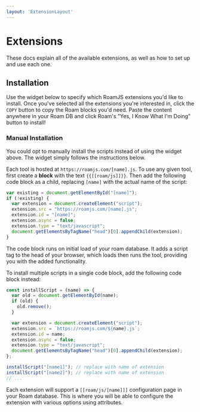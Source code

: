 ```yaml
---
layout: 'ExtensionLayout'
---
```



# Extensions

These docs explain all of the available extensions, as well as how to set up and use each one.

## Installation

Use the widget below to specify which RoamJS extensions you'd like to install. Once you've selected all the extensions you're interested in, click the `COPY` button to copy the Roam blocks you'd need. Paste the content anywhere in your Roam DB and click Roam's "Yes, I Know What I'm Doing" button to install!

<CopyCode />

### Manual Installation

You could opt to manually install the scripts instead of using the widget above. The widget simply follows the instructions below.

Each tool is hosted at `https://roamjs.com/[name].js`. To use any given tool, first create a **block** with the text `{{[[roam/js]]}}`. Then add the following code block as a child, replacing `[name]` with the actual name of the script:

```js
var existing = document.getElementById("[name]");
if (!existing) {
  var extension = document.createElement("script");
  extension.src = "https://roamjs.com/[name].js";
  extension.id = "[name]";
  extension.async = false;
  extension.type = "text/javascript";
  document.getElementsByTagName("head")[0].appendChild(extension);
}
```

The code block runs on initial load of your roam database. It adds a script tag to the head of your browser, which loads then runs the tool, providing you with the added functionality.

To install multiple scripts in a single code block, add the following code block instead:

```javascript
const installScript = (name) => {
  var old = document.getElementById(name);
  if (old) {
    old.remove();
  }

  var extension = document.createElement("script");
  extension.src = `https://roamjs.com/${name}.js`;
  extension.id = name;
  extension.async = false;
  extension.type = "text/javascript";
  document.getElementsByTagName("head")[0].appendChild(extension);
};

installScript("[name1]"); // replace with name of extension
installScript("[name2]"); // replace with name of extension
// ...
```

Each extension will support a `[[roam/js/[name]]]` configuration page in your Roam database. This is where you will be able to configure the extension with various options using attributes.
